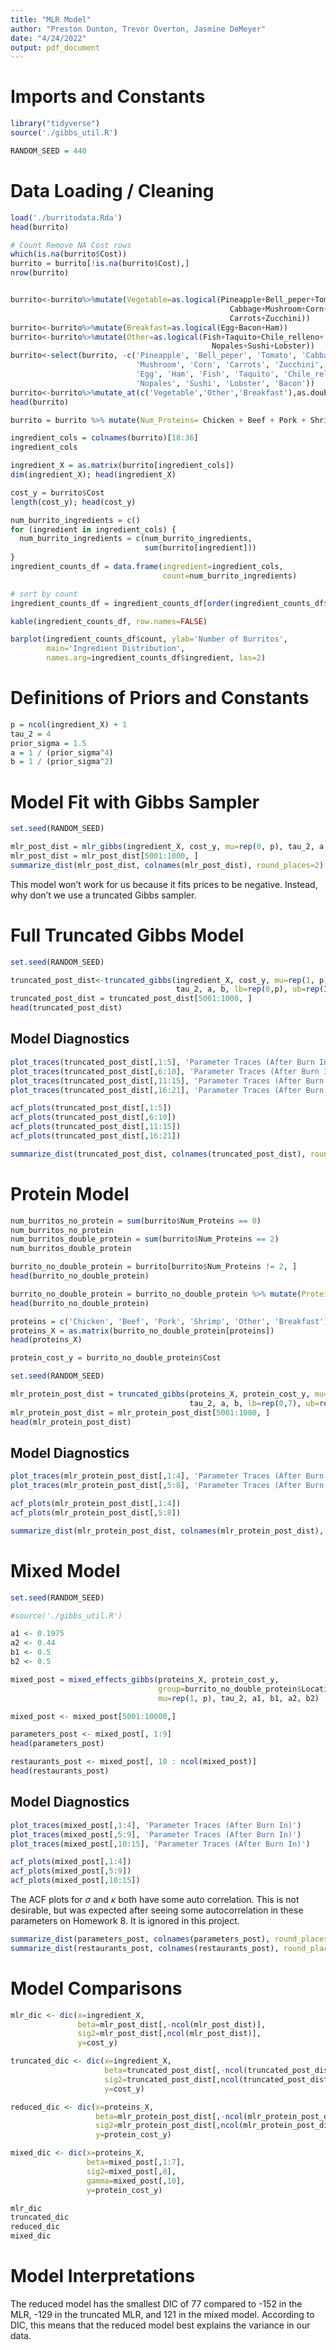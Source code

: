 ```yaml
---
title: "MLR Model"
author: "Preston Dunton, Trevor Overton, Jasmine DeMeyer"
date: "4/24/2022"
output: pdf_document
---
```


# Imports and Constants

```r
library("tidyverse")
source('./gibbs_util.R')

RANDOM_SEED = 440
```

# Data Loading / Cleaning

```r
load('./burritodata.Rda')
head(burrito)

# Count Remove NA Cost rows
which(is.na(burrito$Cost))
burrito = burrito[!is.na(burrito$Cost),]
nrow(burrito)


burrito<-burrito%>%mutate(Vegetable=as.logical(Pineapple+Bell_peper+Tomato+
                                                 Cabbage+Mushroom+Corn+
                                                 Carrots+Zucchini))
burrito<-burrito%>%mutate(Breakfast=as.logical(Egg+Bacon+Ham))
burrito<-burrito%>%mutate(Other=as.logical(Fish+Taquito+Chile_relleno+
                                             Nopales+Sushi+Lobster))
burrito<-select(burrito, -c('Pineapple', 'Bell_peper', 'Tomato', 'Cabbage', 
                            'Mushroom', 'Corn', 'Carrots', 'Zucchini', 
                            'Egg', 'Ham', 'Fish', 'Taquito', 'Chile_relleno', 
                            'Nopales', 'Sushi', 'Lobster', 'Bacon'))
burrito<-burrito%>%mutate_at(c('Vegetable','Other','Breakfast'),as.double)
head(burrito)

burrito = burrito %>% mutate(Num_Proteins= Chicken + Beef + Pork + Shrimp + Other + Breakfast)

ingredient_cols = colnames(burrito)[18:36]
ingredient_cols

ingredient_X = as.matrix(burrito[ingredient_cols])
dim(ingredient_X); head(ingredient_X)

cost_y = burrito$Cost
length(cost_y); head(cost_y)

```

```r
num_burrito_ingredients = c()
for (ingredient in ingredient_cols) {
  num_burrito_ingredients = c(num_burrito_ingredients, 
                              sum(burrito[ingredient]))  
}
ingredient_counts_df = data.frame(ingredient=ingredient_cols, 
                                  count=num_burrito_ingredients)

# sort by count
ingredient_counts_df = ingredient_counts_df[order(ingredient_counts_df$count, decreasing=TRUE),] 

kable(ingredient_counts_df, row.names=FALSE)

barplot(ingredient_counts_df$count, ylab='Number of Burritos',
        main='Ingredient Distribution', 
        names.arg=ingredient_counts_df$ingredient, las=2)
```

# Definitions of Priors and Constants

```r

p = ncol(ingredient_X) + 1
tau_2 = 4
prior_sigma = 1.5
a = 1 / (prior_sigma^4)
b = 1 / (prior_sigma^2)

```

# Model Fit with Gibbs Sampler

```r
set.seed(RANDOM_SEED)

mlr_post_dist = mlr_gibbs(ingredient_X, cost_y, mu=rep(0, p), tau_2, a, b)
mlr_post_dist = mlr_post_dist[5001:1000, ]
summarize_dist(mlr_post_dist, colnames(mlr_post_dist), round_places=2)

```

This model won't work for us because it fits prices to be negative.  Instead, why don't we use a truncated Gibbs sampler.

# Full Truncated Gibbs Model
```r
set.seed(RANDOM_SEED)

truncated_post_dist<-truncated_gibbs(ingredient_X, cost_y, mu=rep(1, p), 
                                     tau_2, a, b, lb=rep(0,p), ub=rep(Inf,p))
truncated_post_dist = truncated_post_dist[5001:1000, ]
head(truncated_post_dist)
```

## Model Diagnostics

```r
plot_traces(truncated_post_dist[,1:5], 'Parameter Traces (After Burn In)')
plot_traces(truncated_post_dist[,6:10], 'Parameter Traces (After Burn In)')
plot_traces(truncated_post_dist[,11:15], 'Parameter Traces (After Burn In)')
plot_traces(truncated_post_dist[,16:21], 'Parameter Traces (After Burn In)')
```

```r
acf_plots(truncated_post_dist[,1:5])
acf_plots(truncated_post_dist[,6:10])
acf_plots(truncated_post_dist[,11:15])
acf_plots(truncated_post_dist[,16:21])
```


```r
summarize_dist(truncated_post_dist, colnames(truncated_post_dist), round_places=2)
```

# Protein Model

```r

num_burritos_no_protein = sum(burrito$Num_Proteins == 0)
num_burritos_no_protein
num_burritos_double_protein = sum(burrito$Num_Proteins == 2)
num_burritos_double_protein

burrito_no_double_protein = burrito[burrito$Num_Proteins != 2, ]
head(burrito_no_double_protein)

burrito_no_double_protein = burrito_no_double_protein %>% mutate(Protein= as.factor(Chicken + 2*Beef + 3*Pork + 4*Shrimp + 5*Other + 6*Breakfast))
head(burrito_no_double_protein)

proteins = c('Chicken', 'Beef', 'Pork', 'Shrimp', 'Other', 'Breakfast')
proteins_X = as.matrix(burrito_no_double_protein[proteins])
head(proteins_X)

protein_cost_y = burrito_no_double_protein$Cost

```

```r
set.seed(RANDOM_SEED)

mlr_protein_post_dist = truncated_gibbs(proteins_X, protein_cost_y, mu=rep(1, 7), 
                                        tau_2, a, b, lb=rep(0,7), ub=rep(Inf,7))
mlr_protein_post_dist = mlr_protein_post_dist[5001:1000, ]
head(mlr_protein_post_dist)
```

## Model Diagnostics

```r
plot_traces(mlr_protein_post_dist[,1:4], 'Parameter Traces (After Burn In)')
plot_traces(mlr_protein_post_dist[,5:8], 'Parameter Traces (After Burn In)')
```

```r
acf_plots(mlr_protein_post_dist[,1:4])
acf_plots(mlr_protein_post_dist[,5:8])
```


```r
summarize_dist(mlr_protein_post_dist, colnames(mlr_protein_post_dist), round_places=2)
```

# Mixed Model

```r
set.seed(RANDOM_SEED)

#source('./gibbs_util.R')

a1 <- 0.1975
a2 <- 0.44
b1 <- 0.5
b2 <- 0.5

mixed_post = mixed_effects_gibbs(proteins_X, protein_cost_y, 
                                 group=burrito_no_double_protein$Location, 
                                 mu=rep(1, p), tau_2, a1, b1, a2, b2)

mixed_post <- mixed_post[5001:10000,]

parameters_post <- mixed_post[, 1:9]
head(parameters_post)

restaurants_post <- mixed_post[, 10 : ncol(mixed_post)]
head(restaurants_post)

```

## Model Diagnostics

```r
plot_traces(mixed_post[,1:4], 'Parameter Traces (After Burn In)')
plot_traces(mixed_post[,5:9], 'Parameter Traces (After Burn In)')
plot_traces(mixed_post[,10:15], 'Parameter Traces (After Burn In)')
```

```r
acf_plots(mixed_post[,1:4])
acf_plots(mixed_post[,5:9])
acf_plots(mixed_post[,10:15])
```

The ACF plots for $\sigma$ and $\kappa$ both have some auto correlation.  This is not desirable, but was expected after seeing some autocorrelation in these parameters on Homework 8.  It is ignored in this project.

```r
summarize_dist(parameters_post, colnames(parameters_post), round_places = 2)
summarize_dist(restaurants_post, colnames(restaurants_post), round_places = 2)
```


# Model Comparisons

```r
mlr_dic <- dic(x=ingredient_X, 
               beta=mlr_post_dist[,-ncol(mlr_post_dist)], 
               sig2=mlr_post_dist[,ncol(mlr_post_dist)], 
               y=cost_y)

truncated_dic <- dic(x=ingredient_X, 
                     beta=truncated_post_dist[,-ncol(truncated_post_dist)], 
                     sig2=truncated_post_dist[,ncol(truncated_post_dist)], 
                     y=cost_y)

reduced_dic <- dic(x=proteins_X, 
                   beta=mlr_protein_post_dist[,-ncol(mlr_protein_post_dist)],
                   sig2=mlr_protein_post_dist[,ncol(mlr_protein_post_dist)],
                   y=protein_cost_y)

mixed_dic <- dic(x=proteins_X, 
                 beta=mixed_post[,1:7],
                 sig2=mixed_post[,8],
                 gamma=mixed_post[,10],
                 y=protein_cost_y)

mlr_dic
truncated_dic
reduced_dic
mixed_dic

```

# Model Interpretations

The reduced model has the smallest DIC of 77 compared to -152 in the MLR, -129 in the truncated MLR, and 121 in the mixed model.  According to DIC, this means that the reduced model best explains the variance in our data.


